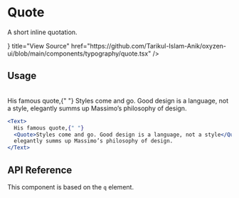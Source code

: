 
# Quote

A short inline quotation.

<Cards>
  <Card
    icon={<CodeBracketIcon />}
    title="View Source"
    href="https://github.com/Tarikul-Islam-Anik/oxyzen-ui/blob/main/components/typography/quote.tsx"
  />
</Cards>

## Usage

<br />

<Text>
  His famous quote,{" "}
  <Quote>Styles come and go. Good design is a language, not a style</Quote>,
  elegantly summs up Massimo’s philosophy of design.
</Text>

```jsx
<Text>
  His famous quote,{" "}
  <Quote>Styles come and go. Good design is a language, not a style</Quote>,
  elegantly summs up Massimo’s philosophy of design.
</Text>
```

## API Reference

This component is based on the `q` element.
